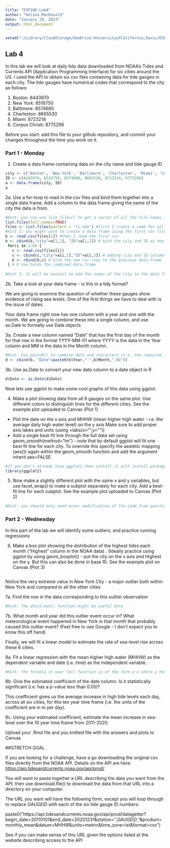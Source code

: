 ```yaml
---
title: "ESP106-Lab4"
author: "Kelsea MacDonald"
date: "January 29, 2023"
output: html_document
---
```

```r
setwd("~/Library/CloudStorage/OneDrive-UniversityofCalifornia,Davis/ESP106/esp106-kelsea_macdonald/lab week 4")
```

## Lab 4

In this lab we will look at daily tidy data downloaded from NOAA's Tides and Currents API (Application Programming Interface) for six cities around the US. I used the API to obtain six csv files containing data for tide gauges in each city. The tide gauges have numerical codes that correspond to the city as follows:

1. Boston: 8443970
2. New York: 8518750
3. Baltimore: 8574680
4. Charleston: 8665530
5. Miami: 8723214
6. Corpus Christi: 8775296

Before you start: add this file to your github repository, and commit your changes throughout the time you work on it. 

### Part 1 - Monday

1. Create a data frame containing data on the city name and tide gauge ID
```r
city <- c('Boston', 'New York', 'Baltimore', 'Charleston', 'Miami', 'Corpus Christi')
ID <- c(8443970, 8518750, 8574680, 8665530, 8723214, 8775296)
a <- data.frame(city, ID)
a
```

2a. Use a for-loop to read in the csv files and bind them together into a single data frame. Add a column to the data frame giving the name of the city the data is from.

```r
#Hint: you can use list.files() to get a vector of all the file names in a directory. Setting full.names=TRUE in the list.files() function will give you the full path name that can be used by read.csv
list.files(full.names=TRUE)
files <- list.files(pattern = '\\.csv') #first I create a name for all my csv's
#Hint 2: you might want to create a data frame using the first csv file. Then loop through from files 2 to 6 reading in the csv file and using rbind() to attach it to the bottom of your full data frame
b <- read.csv(files[1]) #then I read the first csv
b <- cbind(b,"city"=a[1,1], "ID"=a[1,2]) # bind the city and ID as new columns
 for(i in 2:6) {
   c <- read.csv(files[i])
   c <- cbind(c,"city"=a[i,1],"ID"=a[i,2]) # adding city and ID columns to each csv
   b <- rbind(b,c) # bind the new csv rows to the previous data.frame
 } # b now holds the combined data.frame
   
#Hint 3: It will be easiest to add the names of the city to the data frames immediately after reading them in, before binding everything together into a single data-frame 

```

2b. Take a look at your data frame - is this in a tidy format?

We are going to examine the question of whether these gauges show evidence of rising sea levels. One of the first things we have to deal with is the issue of dates. 

Your data frame right now has one column with a year and one with the month. We are going to combine these into a single column, and use as.Date to formally use Date objects

3a. Create a new column named "Date" that has the first day of the month for that row in the format YYYY-MM-01 where YYYY is the data in the Year column and MM is the data in the Month column.

```r
#Hint: Use paste0() to combine data and characters (i.e. the required separators"-")
d <- cbind(b, "Date"=paste0(b$Year,"-",b$Month,"-01"))

```

3b. Use as.Date to convert your new date column to a date object in R

```r
d$Date <- as.Date(d$Date)   

```

Now lets use ggplot to make some cool graphs of this data using ggplot.

4. Make a plot showing data from all 6 gauges on the same plot. Use different colors to distinguish lines for the different cities. See the example plot uploaded to Canvas (Plot 1)

 * Plot the date on the x axis and MHHW (mean higher high water - i.e. the average daily high water level) on the y axis
Make sure to add proper axis labes and units (using +labs(x="",y=""))
 * Add a single best-fit line through the full data set using geom_smooth(method="lm") - note that by default ggplot will fit one best fit line for each city. To override this specify the aestetic mapping (aes()) again within the geom_smooth function and add the argument inherit.aes=FALSE
 
```r
#if you don't already have ggplot2 then install it with install.packages("ggplot2")
library(ggplot2) 

```

5. Now make a slightly different plot with the same x and y variables, but use facet_wrap() to make a subplot separately for each city. Add a best-fit line for each subplot. See the example plot uploaded to Canvas (Plot 2)

```r
#Hint: you should only need minor modification of the code from question 4 to make this plot

```

### Part 2 - Wednesday

In this part of the lab we will identify some outliers, and practice running regressions

6. Make a box plot showing the distribution of the highest tides each month ("Highest" column in the NOAA data) . (Ideally practice using ggplot by using geom_boxplot() - put the city on the x axis and Highest on the y. But this can also be done in base R). See the example plot on Canvas (Plot 3)

```r

```

Notice the very extreme value in New York City - a major outlier both within New York and compared to all the other cities

7a. Find the row in the data corresponding to this outlier observation 

```r
#Hint: The which.max() function might be useful here

```

7b. What month and year did this outlier event occur in? What meteorological event happened in New York in that month that probably caused this outlier event? (Feel free to use Google - I don't expect you to know this off hand)

Finally, we will fit a linear model to estimate the rate of sea-level rise across these 6 cities.

8a. Fit a linear regression with the mean higher high water (MHHW) as the dependent variable and date (i.e. time) as the independent variable.

```r
#Hint: the forumla in your lm() function is of the form y~x where y here is MHHW and x is your date column

```

8b. Give the estimated coefficient of the date column. Is it statistically significant (i.e. has a p-value less than 0.05)?

This coefficient gives us the average increase in high tide levels each day, across all six cities, for this ten year time frame (i.e. the units of the coefficient are in m per day).

8c. Using your estimated coefficient, estimate the mean increase in sea-level over the 10 year time frame from 2011-2020.

Upload your .Rmd file and you knitted file with the answers and plots to Canvas

##STRETCH GOAL

If you are looking for a challenge, have a go downloading the original csv files directly from the NOAA API. Details on the API are here: <https://api.tidesandcurrents.noaa.gov/api/prod/>

You will want to paste together a URL describing the data you want from the API, then use download.file() to download the data from that URL into a directory on your computer.

The URL you want will have the following form, except you will loop through to replace *GAUGEID* with each of the six tide gauge ID numbers: 

paste0("https://api.tidesandcurrents.noaa.gov/api/prod/datagetter?begin_date=20110101&end_date=20201231&station=",*GAUGEID*,"&product=monthly_mean&datum=MHHW&units=metric&time_zone=lst&format=csv")

See if you can make sense of this URL given the options listed at the website describing access to the API

